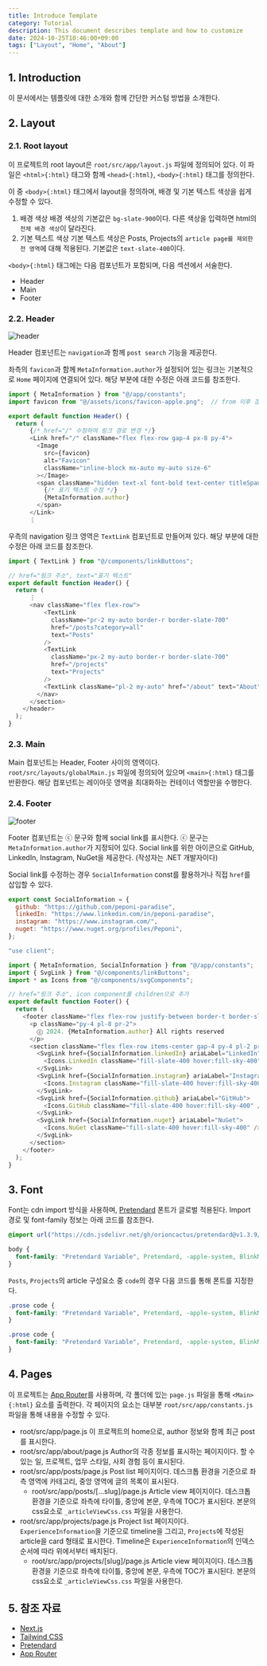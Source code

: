 ```yaml
---
title: Introduce Template
category: Tutorial
description: This document describes template and how to customize
date: 2024-10-25T10:46:00+09:00
tags: ["Layout", "Home", "About"]
---
```


## 1. Introduction

이 문서에서는 템플릿에 대한 소개와 함께 간단한 커스텀 방법을 소개한다.

## 2. Layout

### 2.1. Root layout

이 프로젝트의 root layout은 `root/src/app/layout.js` 파일에 정의되어 있다. 이 파일은 `<html>{:html}` 태그와 함께 `<head>{:html}`, `<body>{:html}` 태그를 정의한다.

이 중 `<body>{:html}` 태그에서 layout을 정의하며, 배경 및 기본 텍스트 색상을 쉽게 수정할 수 있다.
1. 배경 색상
    배경 색상의 기본값은 `bg-slate-900`이다. 다른 색상을 입력하면 html의 `전체 배경 색상`이 달라진다.
2. 기본 텍스트 색상
    기본 텍스트 색상은 Posts, Projects의 `article page를 제외한 전 영역`에 대해 적용된다. 기본값은 `text-slate-400`이다.

`<body>{:html}` 태그에는 다음 컴포넌트가 포함되며, 다음 섹션에서 서술한다.
- Header
- Main
- Footer

### 2.2. Header

![header](/posts/tutorial/Header.png)

Header 컴포넌트는 `navigation`과 함께 `post search` 기능을 제공한다.

좌측의 `favicon`과 함께 `MetaInformation.author`가 설정되어 있는 링크는 기본적으로 `Home` 페이지에 연결되어 있다. 해당 부분에 대한 수정은 아래 코드를 참조한다.
```js title="root/src/layouts/globalHeader.js" {2,7,15}
import { MetaInformation } from "@/app/constants";
import favicon from "@/assets/icons/favicon-apple.png";  // from 이후 경로 수정하여 favicon 변경

export default function Header() {
  return (
      {/* href="/" 수정하여 링크 경로 변경 */}
      <Link href="/" className="flex flex-row gap-4 px-8 py-4">  
        <Image
          src={favicon}
          alt="Favicon"
          className="inline-block mx-auto my-auto size-6"
        ></Image>
        <span className="hidden text-xl font-bold text-center titleSpan sm:inline-block">
          {/* 표기 텍스트 수정 */}
          {MetaInformation.author}
        </span>
      </Link>
      ⋮
```

우측의 navigation 링크 영역은 `TextLink` 컴포넌트로 만들어져 있다. 해당 부분에 대한 수정은 아래 코드를 참조한다.
```js title="root/src/layouts/globalHeader.js" {10-11,15-16,18}
import { TextLink } from "@/components/linkButtons";

// href="링크 주소", text="표기 텍스트"
export default function Header() {
  return (
      ⋮
      <nav className="flex flex-row">
          <TextLink
            className="pr-2 my-auto border-r border-slate-700"
            href="/posts?category=all"
            text="Posts"
          />
          <TextLink
            className="px-2 my-auto border-r border-slate-700"
            href="/projects"
            text="Projects"
          />
          <TextLink className="pl-2 my-auto" href="/about" text="About" />
        </nav>
      </section>
    </header>
  );
}
```

### 2.3. Main

Main 컴포넌트는 Header, Footer 사이의 영역이다. `root/src/layouts/globalMain.js` 파일에 정의되어 있으며 `<main>{:html}` 태그를 반환한다. 해당 컴포넌트는 레이아웃 영역을 최대화하는 컨테이너 역할만을 수행한다.

### 2.4. Footer

![footer](/posts/tutorial/Footer.png)

Footer 컴포넌트는 ⓒ 문구와 함께 social link를 표시한다. ⓒ 문구는 `MetaInformation.author`가 지정되어 있다. Social link를 위한 아이콘으로 GitHub, LinkedIn, Instagram, NuGet을 제공한다. (작성자는 .NET 개발자이다)

Social link를 수정하는 경우 `SocialInformation` const를 활용하거나 직접 `href`를 삽입할 수 있다.
```js title="root/src/app/constants.js"
export const SocialInformation = {
  github: "https://github.com/peponi-paradise",
  linkedIn: "https://www.linkedin.com/in/peponi-paradise",
  instagram: "https://www.instagram.com/",
  nuget: "https://www.nuget.org/profiles/Peponi",
};
```
```js title="root/src/layouts/globalFooter.js"
"use client";

import { MetaInformation, SocialInformation } from "@/app/constants";
import { SvgLink } from "@/components/linkButtons";
import * as Icons from "@/components/svgComponents";

// href="링크 주소", icon component를 children으로 추가
export default function Footer() {
  return (
    <footer className="flex flex-row justify-between border-t border-slate-700">
      <p className="py-4 pl-8 pr-2">
        ⓒ 2024. {MetaInformation.author} All rights reserved
      </p>
      <section className="flex flex-row items-center gap-4 py-4 pl-2 pr-8">
        <SvgLink href={SocialInformation.linkedIn} ariaLabel="LinkedIn">
          <Icons.LinkedIn className="fill-slate-400 hover:fill-sky-400" />
        </SvgLink>
        <SvgLink href={SocialInformation.instagram} ariaLabel="Instagram">
          <Icons.Instagram className="fill-slate-400 hover:fill-sky-400" />
        </SvgLink>
        <SvgLink href={SocialInformation.github} ariaLabel="GitHub">
          <Icons.GitHub className="fill-slate-400 hover:fill-sky-400" />
        </SvgLink>
        <SvgLink href={SocialInformation.nuget} ariaLabel="NuGet">
          <Icons.NuGet className="fill-slate-400 hover:fill-sky-400" />
        </SvgLink>
      </section>
    </footer>
  );
}
```

## 3. Font

Font는 cdn import 방식을 사용하며, [Pretendard](https://github.com/orioncactus/pretendard) 폰트가 글로벌 적용된다. Import 경로 및 font-family 정보는 아래 코드를 참조한다.
```css title="root/src/app/globals.css"
@import url("https://cdn.jsdelivr.net/gh/orioncactus/pretendard@v1.3.9/dist/web/variable/pretendardvariable.min.css");

body {
  font-family: "Pretendard Variable", Pretendard, -apple-system, BlinkMacSystemFont, system-ui, Roboto, "Helvetica Neue", "Segoe UI", "Apple SD Gothic Neo", "Noto Sans KR", "Malgun Gothic", "Apple Color Emoji", "Segoe UI Emoji", "Segoe UI Symbol", sans-serif !important;
}
```

`Posts`, `Projects`의 article 구성요소 중 `code`의 경우 다음 코드를 통해 폰트를 지정한다.
```css title="root/src/app/posts/[...slug]/_articleViewCss.css"
.prose code {
  font-family: "Pretendard Variable", Pretendard, -apple-system, BlinkMacSystemFont, system-ui, Roboto, "Helvetica Neue", "Segoe UI", "Apple SD Gothic Neo", "Noto Sans KR", "Malgun Gothic", "Apple Color Emoji", "Segoe UI Emoji", "Segoe UI Symbol", sans-serif;
}
```
```css title="root/src/app/projects/[slug]/_articleViewCss.css"
.prose code {
  font-family: "Pretendard Variable", Pretendard, -apple-system, BlinkMacSystemFont, system-ui, Roboto, "Helvetica Neue", "Segoe UI", "Apple SD Gothic Neo", "Noto Sans KR", "Malgun Gothic", "Apple Color Emoji", "Segoe UI Emoji", "Segoe UI Symbol", sans-serif;
}
```

## 4. Pages

이 프로젝트는 [App Router](https://nextjs.org/docs/app/building-your-application/routing#the-app-router)를 사용하며, 각 폴더에 있는 `page.js` 파일을 통해 `<Main>{:html}` 요소를 출력한다. 각 페이지의 요소는 대부분 `root/src/app/constants.js` 파일을 통해 내용을 수정할 수 있다.

- root/src/app/page.js
    이 프로젝트의 home으로, author 정보와 함께 최근 post를 표시한다.
- root/src/app/about/page.js
    Author의 각종 정보를 표시하는 페이지이다. 할 수 있는 일, 프로젝트, 업무 스타일, 사회 경험 등이 표시된다.
- root/src/app/posts/page.js
    Post list 페이지이다. 데스크톱 환경을 기준으로 좌측 영역에 카테고리, 중앙 영역에 글의 목록이 표시된다.
    - root/src/app/posts/[...slug]/page.js
        Article view 페이지이다. 데스크톱 환경을 기준으로 좌측에 타이틀, 중앙에 본문, 우측에 TOC가 표시된다. 본문의 css요소로 `_articleViewCss.css` 파일을 사용한다.
- root/src/app/projects/page.js
    Project list 페이지이다. `ExperienceInformation`을 기준으로 timeline을 그리고, `Projects`에 작성된 article을 card 형태로 표시한다. Timeline은 `ExperienceInformation`의 인덱스 순서에 따라 위에서부터 배치된다.
    - root/src/app/projects/[slug]/page.js
        Article view 페이지이다. 데스크톱 환경을 기준으로 좌측에 타이틀, 중앙에 본문, 우측에 TOC가 표시된다. 본문의 css요소로 `_articleViewCss.css` 파일을 사용한다.

## 5. 참조 자료

- [Next.js](https://nextjs.org)
- [Tailwind CSS](https://tailwindcss.com/)
- [Pretendard](https://github.com/orioncactus/pretendard)
- [App Router](https://nextjs.org/docs/app/building-your-application/routing#the-app-router)